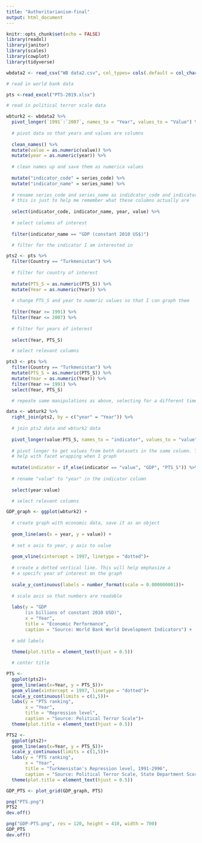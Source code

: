 ```yaml
---
title: "Authoritarianism-final"
output: html_document
---
```


```r
knitr::opts_chunk$set(echo = FALSE)
library(readxl)
library(janitor)
library(scales)
library(cowplot)
library(tidyverse)
```


```r

wbdata2 <- read_csv("WB data2.csv", col_types= cols(.default = col_character()))

# read in world bank data 

pts <-read_excel("PTS-2019.xlsx")

# read in political terror scale data 
```

```r

wbturk2 <- wbdata2 %>% 
  pivot_longer(`1991`:`2007`, names_to = "Year", values_to = "Value") %>% 
  
  # pivot data so that years and values are columns 
  
  clean_names() %>% 
  mutate(value = as.numeric(value)) %>% 
  mutate(year = as.numeric(year)) %>% 
  
  # clean names up and save them as numerica values 
  
  mutate("indicator_code" = series_code) %>% 
  mutate("indicator_name" = series_name) %>% 
  
  # rename series_code and series_name as indidcator_code and indicator_name
  # this is just to help me remember what these columns actually are 
  
  select(indicator_code, indicator_name, year, value) %>% 
  
  # select columns of interest 
  
  filter(indicator_name == "GDP (constant 2010 US$)")

  # filter for the indicator I am interested in 

pts2 <- pts %>% 
  filter(Country == "Turkmenistan") %>% 
  
  # filter for country of interest 
  
  mutate(PTS_S = as.numeric(PTS_S)) %>%
  mutate(Year = as.numeric(Year)) %>% 
  
  # change PTS_S and year to numeric values so that I can graph them 
  
  filter(Year >= 1991) %>% 
  filter(Year <= 2007) %>%  
  
  # filter for years of interest 
  
  select(Year, PTS_S)

  # select relevant columns 

pts3 <- pts %>% 
  filter(Country == "Turkmenistan") %>% 
  mutate(PTS_S = as.numeric(PTS_S)) %>% 
  mutate(Year = as.numeric(Year)) %>% 
  filter(Year >= 1991) %>% 
  select(Year, PTS_S)

  # repeate same manipulations as above, selecting for a different time period 

data <- wbturk2 %>%
  right_join(pts2, by = c("year" = "Year")) %>% 
  
  # join pts2 data and wbturk2 data 
  
  pivot_longer(value:PTS_S, names_to = "indicator", values_to = "value") %>% 
  
  # pivot longer to get values from both datasets in the same column. This will
  # help with facet wrapping when I graph 
  
  mutate(indicator = if_else(indicator == "value", "GDP", "PTS_S")) %>% 
  
  # rename "value" to "year" in the indicator column
  
  select(year:value)

  # select relevant columns 
```


```r

GDP_graph <- ggplot(wbturk2) +
  
  # create graph with economic data, save it as an object 
  
  geom_line(aes(x = year, y = value)) +
  
  # set x axis to year, y axis to value 
  
  geom_vline(xintercept = 1997, linetype = "dotted")+
  
  # create a dotted vertical line. This will help emphasize a 
  # a specifc year of interest on the graph 
  
  scale_y_continuous(labels = number_format(scale = 0.000000001))+
  
  # scale axis so that numbers are readable 
  
  labs(y = "GDP 
       (in billions of constant 2010 USD)", 
       x = "Year", 
       title = "Economic Performance", 
       caption = "Source: World Bank World Development Indicators") + 
  
  # add labels 
  
  theme(plot.title = element_text(hjust = 0.5))

  # center title 

PTS <- 
  ggplot(pts2)+
  geom_line(aes(x=Year, y = PTS_S))+
  geom_vline(xintercept = 1997, linetype = "dotted")+
  scale_y_continuous(limits = c(1,5))+
  labs(y = "PTS ranking",
       x = "Year",
       title = "Repression level", 
       caption = "Source: Political Terror Scale")+
  theme(plot.title = element_text(hjust = 0.5))

PTS2 <- 
  ggplot(pts2)+
  geom_line(aes(x=Year, y = PTS_S))+
  scale_y_continuous(limits = c(1,5))+
  labs(y = "PTS ranking",
       x = "Year",
       title = "Turkmenistan's Repression level, 1991-2996", 
       caption = "Source: Political Terror Scale, State Department Scores")+
  theme(plot.title = element_text(hjust = 0.5))

GDP_PTS <- plot_grid(GDP_graph, PTS)

png("PTS.png")
PTS2
dev.off()

png("GDP-PTS.png", res = 120, height = 410, width = 700)
GDP_PTS
dev.off()
```


